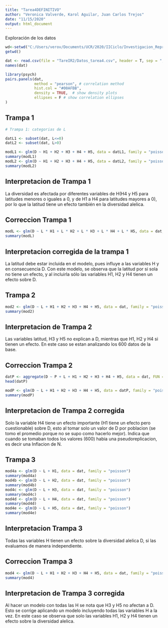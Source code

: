 ```yaml
---
title: "Tarea4DEFINITIVO"
author: "Veronica Valverde, Karol Aguilar, Juan Carlos Trejos"
date: "11/15/2020"
output: html_document
---
```


Exploración de los datos

```r
wd<-setwd("C:/Users/verov/Documents/UCR/2020/IICiclo/Investigacion_Reproducible/Tarea4/TareaBiologiaIR2")
getwd()

dat <- read.csv(file = "TareIR2/Datos_tarea4.csv", header = T, sep = ",", dec = ".")
names(dat)

library(psych)
pairs.panels(dat, 
             method = "pearson", # correlation method
             hist.col = "#00AFBB",
             density = TRUE,  # show density plots
             ellipses = F # show correlation ellipses
)

```


## Trampa 1

```r
# Trampa 1: categorias de L

datL1 <- subset(dat, L<=0)
datL2 <- subset(dat, L>0)

modL1 <- glm(D ~ H1 + H2 + H3 + H4 + H5, data = datL1, family = "poisson")
summary(modL1)
modL2 <- glm(D ~ H1 + H2 + H3 + H4 + H5, data = datL2, family = "poisson")
summary(modL2)

```

## Interpretacion de Trampa 1

La diversidad es afectada por diferentes variables de H(H4 y H5 para latitudes menores o iguales a 0, y de H1 a H4 para latitudes mayores a 0), por lo que la latitud tiene un efecto también en la diversidad alelica.

## Correccion Trampa 1

```r

modL <- glm(D ~ L * H1 + L * H2 + L * H3 + L * H4 + L * H5, data = dat, family = "poisson")
summary(modL)

```

## Interpretacion corregida de la trampa 1

La latitud debe estar incluida en el modelo, pues influye a las variables H y en consecuencia D.
Con este modelo, se observa que la latitud por si sola no tiene un efecto, y al incluirla sólo las variables H1, H2 y H4 tienen un efecto sobre D.

## Trampa 2

```r

mod2 <- glm(D ~ L + H1 + H2 + H3 + H4 + H5, data = dat, family = "poisson")
summary(mod2)

```

## Interpretacion de Trampa 2

Las variables latitud, H3 y H5 no explican a D, mientras que H1, H2 y H4 si tienen un efecto. En este caso se estan analizando los 600 datos de la base.

## Correccion Trampa 2

```r
datP <- aggregate(D ~ P + L + H1 + H2 + H3 + H4 + H5, data = dat, FUN = mean)
head(datP)

modP <- glm(D ~ L + H1 + H2 + H3 + H4 + H5, data = datP, family = "poisson")
summary(modP)

```


## Interpretacion de Trampa 2 corregida 

Solo la variable H4 tiene un efecto importante (H1 tiene un efecto pero cuestionable) sobre D, esto al tomar solo un valor de D por poblacion (se tomo el promedio porque no se supo como hacerlo mejor). Indica que cuando se tomaban todos los valores (600) habia una pseudoreplicacion, es decir una Inflacion de N.

## Trampa 3

```r
mod4a <- glm(D ~ L + H1, data = dat, family = "poisson")
summary(mod4a)
mod4b <- glm(D ~ L + H2, data = dat, family = "poisson")
summary(mod4b)
mod4c <- glm(D ~ L + H3, data = dat, family = "poisson")
summary(mod4c)
mod4d <- glm(D ~ L + H4, data = dat, family = "poisson")
summary(mod4d)
mod4e <- glm(D ~ L + H5, data = dat, family = "poisson")
summary(mod4e)

```

## Interpretacion Trampa 3

Todas las variables H tienen un efecto sobre la diversidad alelica D, si las evaluamos de manera independiente. 

## Correccion Trampa 3

```r

mod4 <- glm(D ~ L + H1 + H2 + H3 + H4 + H5, data = dat, family = "poisson")
summary(mod4)

```

## Interpretacion de Trampa 3 corregida

Al hacer un modelo con todas las H se nota que H3 y H5 no afectan a D. Esto se corrige aplicando un modelo incluyendo todas las variables H a la vez. En este caso se observa que solo las variables H1, H2 y H4 tienen un efecto sobre la diversidad alelica.

